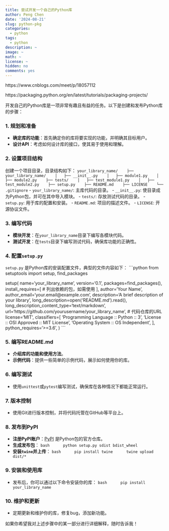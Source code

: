 ```yaml
---
title: 尝试开发一个自己的Python库
author: Peng Chen
date: '2024-08-21'
slug: python-pkg
categories:
  - python
tags:
  - python
description: ~
image: ~
math: ~
license: ~
hidden: no
comments: yes
---
```


https://www.cnblogs.com/meet/p/18057112

https://packaging.python.org/en/latest/tutorials/packaging-projects/

开发自己的Python库是一项非常有趣且有益的任务。以下是创建和发布Python库的步骤：

### 1. **规划和准备**
   - **确定库的功能**：首先确定你的库将要实现的功能，并明确其目标用户。
   - **设计API**：考虑如何设计库的接口，使其易于使用和理解。

### 2. **设置项目结构**
   创建一个项目目录，目录结构如下：
   ```
   your_library_name/
   ├── your_library_name/
   │   ├── __init__.py
   │   ├── module1.py
   │   ├── module2.py
   ├── tests/
   │   ├── test_module1.py
   │   ├── test_module2.py
   ├── setup.py
   ├── README.md
   ├── LICENSE
   └── .gitignore
   ```
   - `your_library_name/`: 主库代码的目录。
   - `__init__.py`: 使目录成为Python包，并可在其中导入模块。
   - `tests/`: 存放测试代码的目录。
   - `setup.py`: 用于库的配置和安装。
   - `README.md`: 项目的描述文件。
   - `LICENSE`: 开源协议文件。

### 3. **编写代码**
   - **模块开发**：在`your_library_name`目录下编写各模块代码。
   - **测试开发**：在`tests`目录下编写测试代码，确保库功能的正确性。

### 4. **配置`setup.py`**
   `setup.py` 是Python库的安装配置文件，典型的文件内容如下：
   ```python
   from setuptools import setup, find_packages

   setup(
       name='your_library_name',
       version='0.1',
       packages=find_packages(),
       install_requires=[
           # 列出依赖的包，如需使用
       ],
       author='Your Name',
       author_email='your.email@example.com',
       description='A brief description of your library',
       long_description=open('README.md').read(),
       long_description_content_type='text/markdown',
       url='https://github.com/yourusername/your_library_name',  # 代码仓库的URL
       license='MIT',
       classifiers=[
           'Programming Language :: Python :: 3',
           'License :: OSI Approved :: MIT License',
           'Operating System :: OS Independent',
       ],
       python_requires='>=3.6',
   )
   ```

### 5. **编写README.md**
   - **介绍库的功能和使用方法**。
   - **示例代码**：提供一些简单的示例代码，展示如何使用你的库。

### 6. **编写测试**
   - 使用`unittest`或`pytest`编写测试，确保库在各种情况下都能正常运行。

### 7. **版本控制**
   - 使用Git进行版本控制，并将代码托管在GitHub等平台上。

### 8. **发布到PyPI**
   - **注册PyPI账户**：[PyPI](https://pypi.org/) 是Python包的官方仓库。
   - **生成发布包**：
     ```bash
     python setup.py sdist bdist_wheel
     ```
   - **安装`twine`并上传**：
     ```bash
     pip install twine
     twine upload dist/*
     ```

### 9. **安装和使用库**
   - 发布后，你可以通过以下命令安装你的库：
     ```bash
     pip install your_library_name
     ```

### 10. **维护和更新**
   - 定期更新和维护你的库，修复bug，添加新功能。

如果你希望我对上述步骤中的某一部分进行详细解释，随时告诉我！